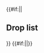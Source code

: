 {{#if:{{{compact|}}}||<h2>Drop list</h2>{{Section}}}}
{{Map/Drops
|no_legend = true
|filter_button = true
|nodes = A, G, N, P, Q, R
|boss = R
|Hachijou: A/Casual{Casual: @S: 2.1% (1/48) / Easy: @S: 2% (25/1274) / Medium: @S: 1.8% (19/1067) / Hard: @S: 2.7% (130/4761)} S
|Ishigaki: R/Casual{Casual: @S: 3.9% (46/1166) @A: 1.1% (2/190) / Easy: @S: 6.4% (252/3945) @A: 1.5% (11/750) / Medium: @S: 5.4% (96/1783) @A: 1.7% (14/846) / Hard: @S: 7.7% (1739/22718) @A: 3.9% (431/11077)}
|Akatsuki: A/Casual{Casual: @S: 4.2% (2/48) / Easy: @S: 2% (25/1274) @A: 0.9% (2/235) / Medium: @S: 1.6% (17/1067) @A: 0.7% (1/143) / Hard: @S: 1.6% (76/4761) @A: 1.3% (25/1883)}, E/Casual{Casual: @S: 1.3% (2/160) / Easy: @S: 1.2% (19/1628) / Medium: @S: 1.2% (15/1290) / Hard: @S: 1.6% (117/7168)} S, G/Easy{Easy: @S: 7.7% (1/13) / Medium: @S: 6.7% (1/15) / Hard: @A: 1.3% (4/309)}, N/Easy{Easy: @S: 0.9% (1/106) / Hard: @S: 1.7% (3/178)} S, P/Casual{Casual: @S: 1.4% (17/1213) / Easy: @S: 1.4% (55/4045) / Medium: @S: 1.8% (37/2026) / Hard: @S: 1.3% (293/22203)} S, Q/Casual{Casual: @S: 1.4% (12/844) @A: 1.1% (7/639) / Easy: @S: 1.6% (42/2640) @A: 1.4% (34/2396) / Medium: @S: 0.9% (10/1106) @A: 0.8% (13/1538) / Hard: @S: 1.4% (192/13322) @A: 1.2% (239/19885)}, R/Casual{Casual: @S: 1.8% (21/1166) @A: 1.6% (3/190) / Easy: @S: 1.8% (70/3945) @A: 2.7% (20/750) / Medium: @A: 1.9% (16/846) / Hard: @A: 1.8% (203/11077)}
|Arashi: R/Casual{Casual: @S: 1.9% (22/1166) / Easy: @S: 1.7% (67/3945) @A: 2% (15/750) / Medium: @S: 1.7% (31/1783) @A: 1.7% (14/846) / Hard: @S: 2% (454/22718) @A: 2.2% (240/11077)}
|Asakaze: A/Easy{Easy: @S: 2% (26/1274) / Medium: @S: 2% (21/1067) / Hard: @S: 2.7% (129/4761)} S, Q/Hard{Hard: @S: 1.4% (187/13322)} S
|Asashio: R/Casual{Casual: @A: 1.1% (2/190) / Easy: @A: 1.9% (14/750) / Medium: @A: 1.9% (16/846) / Hard: @A: 2% (223/11077)}
|Ayanami: A/Easy{Easy: @S: 0.1% (1/1274) / Medium: @S: 0.1% (1/1067) / Hard: @S: 0.3% (15/4761)} S, R/Casual{Casual: @S: 2.1% (24/1166) @A: 2.6% (5/190) / Easy: @S: 2.1% (83/3945) @A: 1.6% (12/750) / Medium: @S: 1.9% (34/1783) @A: 1.1% (9/846) / Hard: @A: 1.8% (199/11077)}
|Fubuki: R/Casual{Casual: @S: 2.3% (27/1166) @A: 1.1% (2/190) / Easy: @S: 1.6% (63/3945) @A: 1.1% (8/750) / Medium: @S: 1.6% (29/1783) @A: 2.1% (18/846) / Hard: @A: 2% (221/11077)}
|Fumizuki: R/Casual{Casual: @A: 3.2% (6/190) / Easy: @B: 25% (1/4)}
|Hagikaze: R/Casual{Casual: @S: 2.1% (24/1166) / Easy: @S: 1.7% (67/3945) @A: 2.1% (16/750) / Medium: @S: 1.8% (32/1783) @A: 1.2% (10/846) / Hard: @S: 2.1% (469/22718) @A: 2% (222/11077)}
|Hatsuharu: A/Casual{Casual: @S: 2.1% (1/48) / Easy: @S: 1.3% (17/1274) @A: 1.3% (3/235) / Medium: @S: 1.5% (16/1067) @A: 0.7% (1/143) / Hard: @S: 1.5% (72/4761) @A: 1.6% (31/1883)}, E/Easy{Easy: @S: 1.5% (24/1628) / Medium: @S: 1.1% (14/1290) / Hard: @S: 1.3% (93/7168)} S, G/Hard{Hard: @A: 0.3% (1/309)}, N/Casual{Casual: @S: 1.8% (1/56) / Easy: @S: 1.9% (2/106) / Medium: @S: 1.9% (1/52) / Hard: @A: 1.4% (2/146)}, P/Casual{Casual: @S: 1.4% (17/1213) / Easy: @S: 1.1% (43/4045) @A: 0.3% (8/2450) / Medium: @S: 1.2% (25/2026) @A: 0.9% (17/1980) / Hard: @S: 1.3% (295/22203) @A: 1.1% (338/30363)}, Q/Casual{Casual: @S: 2% (17/844) @A: 1.9% (12/639) / Easy: @S: 1.8% (47/2640) @A: 0.8% (19/2396) / Medium: @S: 1.4% (16/1106) @A: 1.2% (19/1538) / Hard: @S: 1.5% (206/13322) @A: 1.2% (234/19885)}, R/Casual{Casual: @S: 1.4% (16/1166) @A: 2.1% (4/190) / Easy: @A: 2% (15/750) @B: 25% (1/4) / Medium: @A: 2% (17/846) / Hard: @A: 2% (227/11077)}
|Hatsushimo: A/Casual{Casual: @A: 9.1% (1/11) / Easy: @S: 1.5% (19/1274) @A: 0.9% (2/235) / Medium: @S: 1.3% (14/1067) @A: 0.7% (1/143) / Hard: @S: 1.2% (56/4761) @A: 1.6% (30/1883)}, E/Casual{Casual: @S: 1.9% (3/160) / Easy: @S: 1.7% (28/1628) / Medium: @S: 1.5% (19/1290) / Hard: @S: 1.5% (104/7168)} S, G/Easy{Easy: @S: 7.7% (1/13) / Medium: @A: 14.3% (1/7) / Hard: @S: 1.7% (1/59) @A: 0.3% (1/309)}, N/Casual{Casual: @S: 1.8% (1/56) / Easy: @S: 2.8% (3/106) / Hard: @S: 0.6% (1/178) @A: 0.7% (1/146)}, P/Casual{Casual: @S: 1.2% (14/1213) @A: 0.7% (4/568) / Easy: @S: 1.4% (58/4045) @A: 1.2% (29/2450) / Medium: @S: 1.3% (27/2026) @A: 1.3% (25/1980) / Hard: @S: 1.3% (278/22203) @A: 1.3% (388/30363)}, Q/Casual{Casual: @S: 1.9% (16/844) @A: 2.2% (14/639) / Easy: @S: 1.5% (40/2640) @A: 0.9% (22/2396) / Medium: @S: 1.1% (12/1106) @A: 1.8% (28/1538) / Hard: @S: 1.4% (188/13322) @A: 1.3% (254/19885)}
|Hatsuyuki: R/Casual{Casual: @A: 1.6% (3/190) / Easy: @A: 1.5% (11/750) / Medium: @A: 1.5% (13/846) / Hard: @A: 2% (224/11077)}
|Hibiki: A/Easy{Easy: @S: 1.2% (15/1274) @A: 1.7% (4/235) / Medium: @S: 1.3% (14/1067) @A: 2.8% (4/143) / Hard: @S: 1.5% (71/4761) @A: 1.1% (21/1883)}, E/Casual{Casual: @S: 1.3% (2/160) / Easy: @S: 1.5% (24/1628) / Medium: @S: 1.1% (14/1290) / Hard: @S: 1.4% (98/7168)} S, G/Medium{Medium: @A: 14.3% (1/7) / Hard: @S: 1.7% (1/59) @A: 1.9% (6/309)}, N/Easy{Easy: @S: 1.9% (2/106) / Hard: @S: 1.7% (3/178)} S, P/Casual{Casual: @S: 1.2% (14/1213) / Easy: @S: 1.4% (56/4045) / Medium: @S: 1.3% (27/2026) / Hard: @S: 1.4% (319/22203) @A: 0.5% (142/30363)}, Q/Casual{Casual: @S: 0.9% (8/844) @A: 0.5% (3/639) / Easy: @S: 1.4% (37/2640) @A: 1.6% (39/2396) / Medium: @S: 1.6% (18/1106) @A: 1.2% (18/1538) / Hard: @S: 1.5% (195/13322) @A: 1.2% (243/19885)}
|Ikazuchi: A/Casual{Casual: @S: 2.1% (1/48) @A: 9.1% (1/11) / Easy: @S: 1.5% (19/1274) @A: 0.9% (2/235) / Medium: @S: 0.8% (9/1067) @A: 0.7% (1/143) / Hard: @S: 1.6% (78/4761) @A: 1% (18/1883)}, E/Casual{Casual: @S: 1.3% (2/160) / Easy: @S: 0.9% (14/1628) / Medium: @S: 0.9% (12/1290) / Hard: @S: 1.3% (92/7168)} S, G/Hard{Hard: @A: 1.9% (6/309)}, N/Casual{Casual: @S: 1.8% (1/56) / Easy: @S: 0.9% (1/106) / Hard: @A: 2.1% (3/146)}, P/Casual{Casual: @S: 1.4% (17/1213) / Easy: @S: 1.4% (57/4045) / Medium: @S: 1.5% (31/2026) / Hard: @S: 1.4% (313/22203) @A: 1.1% (333/30363)}, Q/Casual{Casual: @S: 1.5% (13/844) @A: 1.3% (8/639) / Easy: @S: 1.6% (42/2640) @A: 0.9% (22/2396) / Medium: @S: 1.4% (15/1106) @A: 1.2% (18/1538) / Hard: @S: 1.3% (167/13322) @A: 1.2% (248/19885)}
|Inazuma: A/Casual{Casual: @S: 2.1% (1/48) @A: 9.1% (1/11) / Easy: @S: 1.1% (14/1274) @A: 2.1% (5/235) / Medium: @S: 1.9% (20/1067) @A: 1.4% (2/143) / Hard: @S: 1.7% (82/4761) @A: 1.3% (25/1883)}, E/Casual{Casual: @S: 1.3% (2/160) / Easy: @S: 1.2% (19/1628) / Medium: @S: 1.5% (19/1290) / Hard: @S: 1.3% (95/7168)} S, F/Hard{Hard: @S: 100% (1/1)} S, G/Medium{Medium: @S: 13.3% (2/15) / Hard: @A: 0.3% (1/309)}, N/Medium{Medium: @S: 3.8% (2/52) / Hard: @S: 0.6% (1/178) @A: 2.7% (4/146)}, P/Casual{Casual: @S: 1.7% (21/1213) / Easy: @S: 1.4% (55/4045) / Medium: @S: 0.9% (19/2026) @A: 0.4% (7/1980) / Hard: @S: 1.2% (264/22203) @A: 1.2% (379/30363)}, Q/Casual{Casual: @S: 1.3% (11/844) @A: 2% (13/639) / Easy: @S: 1.1% (30/2640) @A: 1.3% (31/2396) / Medium: @S: 1.3% (14/1106) @A: 1.2% (18/1538) / Hard: @S: 1.3% (178/13322) @A: 1.1% (217/19885)}
|Isonami: R/Casual{Casual: @A: 1.1% (2/190) / Easy: @A: 1.2% (9/750) / Medium: @A: 2.7% (23/846) / Hard: @A: 2.1% (237/11077)}
|Kagerou: R/Casual{Casual: @A: 1.6% (3/190) / Easy: @A: 2.4% (18/750) / Medium: @A: 1.9% (16/846) / Hard: @A: 2% (222/11077)}
|Kasumi: R/Casual{Casual: @B: 100% (1/1)}
|Kisaragi: R/Casual{Casual: @A: 3.7% (7/190) / Easy: @A: 2% (15/750) / Hard: @B: 11.1% (1/9)}
|Matsukaze: R/Casual{Casual: @S: 4.1% (48/1166) @A: 2.6% (5/190) / Easy: @S: 4% (156/3945) @A: 1.9% (14/750) / Medium: @S: 5.7% (101/1783) @A: 2.1% (18/846) / Hard: @S: 5.4% (1235/22718) @A: 2.8% (310/11077)}
|Michishio: R/Hard{Hard: @B: 11.1% (1/9)}
|Minazuki: A/Easy{Easy: @S: 1.3% (16/1274) / Medium: @S: 1.7% (18/1067) / Hard: @S: 1.4% (66/4761)} S, Q/Casual{Casual: @S: 1.5% (13/844) / Easy: @S: 1.7% (45/2640) / Medium: @S: 1.1% (12/1106) / Hard: @S: 1.4% (190/13322)} S
|Minegumo: R/Casual{Casual: @S: 1.5% (17/1166) / Easy: @S: 2.7% (105/3945) / Medium: @S: 3.5% (62/1783) / Hard: @S: 2.7% (603/22718) @A: 0.9% (102/11077)}
|Miyuki: R/Casual{Casual: @A: 0.5% (1/190) / Easy: @A: 2.5% (19/750) / Medium: @A: 2.1% (18/846) @B: 50% (2/4) / Hard: @A: 1.9% (214/11077) @B: 11.1% (1/9)}
|Mochizuki: R/Medium{Medium: @B: 25% (1/4)}
|Murakumo: R/Casual{Casual: @A: 4.2% (8/190) / Easy: @A: 2.1% (16/750) / Medium: @A: 2.2% (19/846)}
|Murasame: A/Easy{Easy: @S: 1.5% (19/1274) @A: 0.9% (2/235) / Medium: @S: 2.2% (23/1067) @A: 1.4% (2/143) / Hard: @S: 1.4% (68/4761) @A: 1.2% (22/1883)}, E/Casual{Casual: @S: 0.6% (1/160) / Easy: @S: 1% (16/1628) / Medium: @S: 1.5% (19/1290) / Hard: @S: 1.6% (112/7168)} S, G/Hard{Hard: @A: 1.3% (4/309)}, N/Casual{Casual: @S: 1.8% (1/56) @A: 6.3% (1/16) / Medium: @S: 3.8% (2/52) / Hard: @S: 2.8% (5/178) @A: 0.7% (1/146)}, P/Casual{Casual: @S: 1.3% (16/1213) @A: 1.2% (7/568) / Easy: @S: 1.5% (60/4045) @A: 1.5% (37/2450) / Medium: @S: 1% (21/2026) @A: 1.7% (33/1980) / Hard: @S: 1.5% (326/22203) @A: 1.2% (371/30363)}, Q/Casual{Casual: @S: 2.1% (18/844) @A: 0.5% (3/639) / Easy: @S: 1.3% (33/2640) @A: 1.3% (30/2396) / Medium: @S: 2.2% (24/1106) @A: 1.1% (17/1538) / Hard: @S: 1.6% (209/13322) @A: 1.1% (228/19885)}
|Mutsuki: R/Casual{Casual: @S: 1.9% (22/1166) @A: 2.1% (4/190) / Easy: @S: 2.2% (86/3945) @A: 2.1% (16/750) / Medium: @A: 2.5% (21/846) / Hard: @A: 2.1% (229/11077)}
|Nagatsuki: R/Casual{Casual: @A: 1.6% (3/190) / Hard: @B: 11.1% (1/9)}
|Nenohi: A/Casual{Casual: @S: 4.2% (2/48) / Easy: @S: 1.5% (19/1274) @A: 0.4% (1/235) / Medium: @S: 1.4% (15/1067) @A: 0.7% (1/143) / Hard: @S: 1.1% (52/4761) @A: 1.1% (21/1883)}, E/Casual{Casual: @S: 1.9% (3/160) / Easy: @S: 1.5% (24/1628) / Medium: @S: 1.3% (17/1290) / Hard: @S: 1.5% (107/7168)} S, G/Hard{Hard: @A: 0.6% (2/309)}, N/Easy{Easy: @S: 0.9% (1/106) @A: 3.4% (1/29) / Medium: @S: 3.8% (2/52) / Hard: @S: 0.6% (1/178) @A: 1.4% (2/146)}, P/Casual{Casual: @S: 1.5% (18/1213) / Easy: @S: 1.1% (45/4045) @A: 0.9% (23/2450) / Medium: @S: 1.6% (32/2026) @A: 1% (19/1980) / Hard: @S: 1.4% (315/22203) @A: 1.2% (378/30363)}, Q/Casual{Casual: @S: 1.1% (9/844) @A: 1.3% (8/639) / Easy: @S: 1.7% (45/2640) @A: 1% (23/2396) / Medium: @S: 1.7% (19/1106) @A: 1.6% (25/1538) / Hard: @S: 1.3% (171/13322) @A: 1.3% (253/19885)}
|Ooshio: R/Easy{Easy: @B: 25% (1/4)}
|Satsuki: R/Casual{Casual: @A: 2.6% (5/190) / Easy: @A: 2.7% (20/750)}
|Shigure: A/Easy{Easy: @S: 1.1% (14/1274) @A: 1.7% (4/235) / Medium: @S: 1.7% (18/1067) @A: 1.4% (2/143) / Hard: @S: 1.4% (66/4761) @A: 1.5% (28/1883)}, E/Casual{Casual: @S: 2.5% (4/160) / Easy: @S: 1.5% (24/1628) / Medium: @S: 0.8% (10/1290) / Hard: @S: 1.5% (105/7168)} S, G/Hard{Hard: @S: 3.4% (2/59) @A: 1% (3/309)}, N/Easy{Easy: @S: 0.9% (1/106) / Hard: @S: 1.1% (2/178) @A: 1.4% (2/146)}, P/Casual{Casual: @S: 0.9% (11/1213) @A: 0.7% (4/568) / Easy: @S: 1.5% (59/4045) @A: 0.8% (20/2450) / Medium: @S: 1.5% (31/2026) @A: 1.3% (25/1980) / Hard: @S: 1.4% (308/22203) @A: 1.2% (365/30363)}, Q/Casual{Casual: @S: 1.5% (13/844) @A: 1.6% (10/639) / Easy: @S: 1.4% (38/2640) @A: 1.3% (31/2396) / Medium: @S: 2% (22/1106) @A: 1.2% (18/1538) / Hard: @S: 1.6% (212/13322) @A: 1.2% (239/19885)}
|Shikinami: A/Easy{Easy: @S: 0.5% (7/1274) / Medium: @S: 0.4% (4/1067) / Hard: @S: 0.6% (30/4761)} S, Q/Hard{Hard: @S: 0.1% (8/13322)} S, R/Casual{Casual: @A: 1.1% (2/190) / Easy: @A: 2% (15/750) / Medium: @A: 1.5% (13/846)}
|Shiranui: R/Casual{Casual: @S: 2.3% (27/1166) / Easy: @S: 3% (120/3945) / Medium: @S: 3.7% (66/1783) / Hard: @S: 3.6% (808/22718) @A: 1.1% (122/11077)}
|Shiratsuyu: A/Easy{Easy: @S: 0.9% (12/1274) @A: 0.4% (1/235) / Medium: @S: 1.4% (15/1067) @A: 1.4% (2/143) / Hard: @S: 1.4% (67/4761) @A: 2% (37/1883)}, E/Casual{Casual: @S: 1.9% (3/160) / Easy: @S: 1.5% (24/1628) / Medium: @S: 1.6% (21/1290) / Hard: @S: 1.4% (98/7168)} S, G/Casual{Casual: @S: 14.3% (1/7) / Easy: @A: 50% (2/4) / Hard: @S: 1.7% (1/59) @A: 1.3% (4/309)}, N/Casual{Casual: @S: 5.4% (3/56) / Easy: @S: 2.8% (3/106) / Medium: @S: 1.9% (1/52) / Hard: @S: 1.1% (2/178)} S, P/Casual{Casual: @S: 0.8% (10/1213) @A: 0.9% (5/568) / Easy: @S: 1.5% (60/4045) @A: 1.6% (39/2450) / Medium: @S: 1.6% (33/2026) @A: 1.1% (22/1980) / Hard: @S: 1.3% (289/22203) @A: 1.2% (355/30363)}, Q/Casual{Casual: @S: 1.7% (14/844) @A: 1.3% (8/639) / Easy: @S: 1.2% (31/2640) @A: 1.4% (33/2396) / Medium: @S: 1.2% (13/1106) @A: 1% (15/1538) / Hard: @S: 1.2% (162/13322) @A: 1.2% (248/19885)}, R/Casual{Casual: @S: 3.9% (45/1166) @A: 3.2% (6/190) / Easy: @S: 1.9% (73/3945) @A: 2.7% (20/750) / Medium: @S: 2.5% (45/1783) @A: 3.4% (29/846) / Hard: @S: 2.6% (592/22718) @A: 3.3% (365/11077)}
|Shirayuki: R/Casual{Casual: @A: 2.6% (5/190) / Easy: @A: 2.3% (17/750) / Medium: @A: 1.9% (16/846) / Hard: @A: 2% (227/11077) @B: 11.1% (1/9)}
|Suzukaze: R/Casual{Casual: @A: 1.1% (2/190) / Easy: @A: 1.6% (12/750) / Medium: @A: 2.4% (20/846) / Hard: @A: 2% (220/11077)}
|Ushio: R/Hard{Hard: @B: 11.1% (1/9)}
|Uzuki: A/Casual{Casual: @S: 4.2% (2/48) / Easy: @S: 1.8% (23/1274) / Medium: @S: 1.9% (20/1067) / Hard: @S: 1.4% (69/4761)} S, Q/Casual{Casual: @S: 1.3% (11/844) / Easy: @S: 1.7% (45/2640) / Medium: @S: 0.8% (9/1106) / Hard: @S: 1.5% (197/13322)} S
|Wakaba: A/Casual{Casual: @S: 2.1% (1/48) @A: 9.1% (1/11) / Easy: @S: 1.9% (24/1274) @A: 2.1% (5/235) / Medium: @S: 1.6% (17/1067) / Hard: @S: 1.6% (75/4761) @A: 2.3% (43/1883)}, E/Casual{Casual: @S: 1.3% (2/160) / Easy: @S: 1.4% (23/1628) / Medium: @S: 1.7% (22/1290) / Hard: @S: 1.3% (92/7168)} S, G/Hard{Hard: @S: 1.7% (1/59) @A: 0.6% (2/309)}, N/Casual{Casual: @S: 3.6% (2/56) / Easy: @S: 1.9% (2/106) / Hard: @S: 1.1% (2/178)} S, P/Casual{Casual: @S: 1.1% (13/1213) @A: 0.9% (5/568) / Easy: @S: 1.7% (68/4045) @A: 0.9% (22/2450) / Medium: @S: 1.2% (25/2026) @A: 1.2% (24/1980) / Hard: @S: 1.5% (335/22203) @A: 1.2% (360/30363)}, Q/Casual{Casual: @S: 1.1% (9/844) @A: 1.7% (11/639) / Easy: @S: 1.3% (33/2640) @A: 1.3% (30/2396) / Medium: @S: 1.7% (19/1106) @A: 1.1% (17/1538) / Hard: @S: 1.3% (178/13322) @A: 1.1% (217/19885)}
|Yayoi: A/Casual{Casual: @S: 6.3% (3/48) / Easy: @S: 1.2% (15/1274) / Medium: @S: 1.3% (14/1067) / Hard: @S: 1.4% (66/4761)} S, G/Medium{Medium: @S: 6.7% (1/15) / Hard: @S: 1.7% (1/59)} S, Q/Casual{Casual: @S: 1.7% (14/844) / Easy: @S: 1.1% (29/2640) / Medium: @S: 1% (11/1106) / Hard: @S: 1.4% (183/13322)} S
|Yuudachi: A/Casual{Casual: @S: 2.1% (1/48) / Easy: @S: 1.3% (16/1274) @A: 1.3% (3/235) / Medium: @S: 1.2% (13/1067) / Hard: @S: 1.4% (67/4761) @A: 1.4% (26/1883)}, E/Casual{Casual: @S: 1.3% (2/160) / Easy: @S: 1.2% (20/1628) / Medium: @S: 1.6% (21/1290) / Hard: @S: 1.5% (107/7168)} S, G/Hard{Hard: @S: 1.7% (1/59) @A: 1% (3/309)}, N/Casual{Casual: @S: 1.8% (1/56) / Medium: @S: 1.9% (1/52) / Hard: @S: 2.2% (4/178) @A: 4.1% (6/146)}, P/Casual{Casual: @S: 2% (24/1213) @A: 0.4% (2/568) / Easy: @S: 1.6% (65/4045) @A: 1.1% (28/2450) / Medium: @S: 1.5% (30/2026) @A: 1.3% (25/1980) / Hard: @S: 1.6% (355/22203) @A: 1.2% (361/30363)}, Q/Casual{Casual: @S: 1.1% (9/844) @A: 1.7% (11/639) / Easy: @S: 1.1% (30/2640) @A: 1.2% (29/2396) / Medium: @S: 1.6% (18/1106) @A: 1.4% (21/1538) / Hard: @S: 1.4% (183/13322) @A: 1.2% (248/19885)}, R/Hard{Hard: @B: 11.1% (1/9)}
|Abukuma: A/Easy{Easy: @S: 1.6% (20/1274) / Medium: @S: 1% (11/1067) / Hard: @S: 1.3% (61/4761)} S, Q/Casual{Casual: @S: 1.5% (13/844) / Easy: @S: 1.4% (38/2640) / Medium: @S: 1.3% (14/1106) / Hard: @S: 1.6% (212/13322)} S
|Isuzu: A/Easy{Easy: @S: 1.1% (14/1274) / Medium: @S: 1.9% (20/1067) / Hard: @S: 1.2% (56/4761) @A: 1% (19/1883)}, E/Hard{Hard: @S: 0.9% (61/7168)} S, G/Hard{Hard: @S: 3.4% (2/59)} S, N/Easy{Easy: @S: 3.8% (4/106) / Hard: @S: 2.8% (5/178)} S, P/Casual{Casual: @S: 1.2% (14/1213) / Easy: @S: 1.6% (65/4045) / Medium: @S: 1.6% (32/2026) / Hard: @S: 1.4% (314/22203)} S, Q/Casual{Casual: @S: 1.3% (11/844) @A: 0.9% (6/639) / Easy: @S: 1.7% (45/2640) @A: 1.3% (30/2396) / Medium: @S: 1.3% (14/1106) @A: 0.7% (11/1538) / Hard: @S: 1.3% (177/13322) @A: 1.2% (232/19885)}, R/Casual{Casual: @A: 4.2% (8/190) / Easy: @A: 1.9% (14/750) / Medium: @A: 1.8% (15/846) / Hard: @A: 1.8% (195/11077)}
|Jintsuu: R/Casual{Casual: @A: 3.2% (6/190) / Easy: @A: 1.9% (14/750) / Medium: @A: 2.5% (21/846) @B: 25% (1/4) / Hard: @A: 1.9% (215/11077)}
|Kinu: A/Casual{Casual: @S: 4.2% (2/48) / Easy: @S: 0.9% (11/1274) / Medium: @S: 0.8% (9/1067) / Hard: @S: 1.2% (57/4761)} S, Q/Casual{Casual: @S: 0.5% (4/844) / Easy: @S: 1.4% (38/2640) / Medium: @S: 1.7% (19/1106) / Hard: @S: 1.4% (182/13322)} S
|Kiso: A/Casual{Casual: @S: 2.1% (1/48) / Easy: @S: 1.3% (16/1274) @A: 2.1% (5/235) / Medium: @S: 1.2% (13/1067) @A: 1.4% (2/143) / Hard: @S: 1.6% (75/4761) @A: 1.1% (20/1883)}, E/Hard{Hard: @S: 0.5% (38/7168)} S, N/Medium{Medium: @S: 3.8% (2/52) / Hard: @S: 2.2% (4/178)} S, P/Casual{Casual: @S: 1.4% (17/1213) / Easy: @S: 1.4% (55/4045) / Medium: @S: 1.5% (30/2026) / Hard: @S: 1.4% (316/22203)} S, Q/Casual{Casual: @S: 1.4% (12/844) @A: 0.8% (5/639) / Easy: @S: 1.4% (37/2640) @A: 1.3% (32/2396) / Medium: @S: 1.8% (20/1106) @A: 1% (16/1538) / Hard: @S: 1.1% (153/13322) @A: 1.2% (229/19885)}, R/Casual{Casual: @A: 1.6% (3/190) / Easy: @A: 1.3% (10/750) @B: 25% (1/4) / Medium: @A: 1.7% (14/846) / Hard: @A: 2.1% (230/11077) @B: 22.2% (2/9)}
|Kitakami: A/Easy{Easy: @S: 1.3% (17/1274) / Medium: @S: 1.8% (19/1067) / Hard: @S: 1.3% (64/4761)} S, G/Hard{Hard: @S: 3.4% (2/59)} S, Q/Casual{Casual: @S: 2.3% (19/844) / Easy: @S: 1.3% (35/2640) / Medium: @S: 1.4% (15/1106) / Hard: @S: 1.4% (189/13322)} S
|Kuma: A/Casual{Casual: @S: 2.1% (1/48) / Easy: @S: 1.3% (17/1274) @A: 1.7% (4/235) / Medium: @S: 2% (21/1067) @A: 2.8% (4/143) / Hard: @S: 1.1% (50/4761) @A: 1.3% (24/1883)}, G/Hard{Hard: @S: 3.4% (2/59)} S, N/Casual{Casual: @S: 1.8% (1/56) / Easy: @S: 0.9% (1/106) / Hard: @S: 1.7% (3/178)} S, P/Casual{Casual: @S: 1.3% (16/1213) / Easy: @S: 1.6% (65/4045) / Medium: @S: 1.4% (28/2026) / Hard: @S: 1.4% (309/22203)} S, Q/Casual{Casual: @S: 1.9% (16/844) / Easy: @S: 1.3% (33/2640) / Medium: @S: 1.3% (14/1106) / Hard: @S: 1.5% (201/13322) @A: 1.3% (249/19885)}
|Nagara: A/Casual{Casual: @S: 4.2% (2/48) / Easy: @S: 1.8% (23/1274) @A: 2.1% (5/235) / Medium: @S: 1.5% (16/1067) @A: 0.7% (1/143) / Hard: @S: 1.5% (73/4761) @A: 1.1% (20/1883)}, G/Hard{Hard: @S: 1.7% (1/59)} S, N/Casual{Casual: @S: 3.6% (2/56) / Medium: @S: 1.9% (1/52) / Hard: @S: 0.6% (1/178)} S, P/Casual{Casual: @S: 1.1% (13/1213) / Easy: @S: 1.1% (43/4045) / Medium: @S: 1.6% (32/2026) / Hard: @S: 1.4% (320/22203)} S, Q/Casual{Casual: @S: 1.3% (11/844) / Easy: @S: 1.4% (37/2640) @A: 0.6% (15/2396) / Medium: @S: 0.9% (10/1106) @A: 1.2% (18/1538) / Hard: @S: 1.3% (175/13322) @A: 1.1% (224/19885)}
|Naka: A/Hard{Hard: @S: 0.1% (5/4761)} S, R/Casual{Casual: @S: 0.1% (1/1166) @A: 2.6% (5/190) / Easy: @S: 0.3% (10/3945) @A: 2.3% (17/750) / Medium: @S: 0.2% (4/1783) @A: 2.1% (18/846) / Hard: @S: 0.2% (36/22718) @A: 2.1% (228/11077)}
|Natori: A/Easy{Easy: @S: 2.4% (30/1274) @A: 1.7% (4/235) / Medium: @S: 2.6% (28/1067) @A: 1.4% (2/143) / Hard: @S: 3.7% (176/4761) @A: 0.8% (16/1883)}, D/Medium{Medium: @A: 100% (1/1)}, E/Easy{Easy: @S: 1% (16/1628) / Medium: @S: 1.3% (17/1290) / Hard: @S: 1.4% (102/7168)} S, G/Easy{Easy: @S: 7.7% (1/13) / Hard: @S: 1.7% (1/59) @A: 1% (3/309)}, N/Casual{Casual: @S: 7.1% (4/56) / Easy: @S: 1.9% (2/106) / Medium: @S: 1.9% (1/52) / Hard: @S: 1.1% (2/178)} S, P/Casual{Casual: @S: 1.5% (18/1213) / Easy: @S: 1.2% (50/4045) / Medium: @S: 1.3% (26/2026) / Hard: @S: 1.4% (303/22203)} S, Q/Casual{Casual: @S: 1.5% (13/844) @A: 1.4% (9/639) / Easy: @S: 1.3% (34/2640) @A: 1.1% (27/2396) / Medium: @S: 1.7% (19/1106) @A: 0.9% (14/1538) / Hard: @S: 1.4% (191/13322) @A: 1.2% (230/19885)}, R/Casual{Casual: @A: 0.5% (1/190) / Easy: @A: 2% (15/750) / Medium: @A: 1.3% (11/846) / Hard: @A: 2% (222/11077)}
|Ooi: A/Easy{Easy: @S: 1.2% (15/1274) / Medium: @S: 1.7% (18/1067) / Hard: @S: 1.2% (56/4761)} S, Q/Casual{Casual: @S: 1.2% (10/844) / Easy: @S: 1.7% (44/2640) / Medium: @S: 1.5% (17/1106) / Hard: @S: 1.3% (175/13322)} S
|Ooyodo: R/Casual{Casual: @S: 4.2% (49/1166) / Easy: @S: 3.6% (141/3945) / Medium: @S: 4% (71/1783) @A: 0.5% (4/846) / Hard: @S: 4.3% (979/22718) @A: 0.8% (89/11077)}
|Sendai: A/Casual{Casual: @A: 9.1% (1/11) / Easy: @S: 1.3% (16/1274) @A: 0.9% (2/235) / Medium: @S: 2.5% (27/1067) / Hard: @S: 1.5% (71/4761) @A: 1.4% (27/1883)}, G/Easy{Easy: @S: 7.7% (1/13) / Hard: @S: 1.7% (1/59)} S, N/Easy{Easy: @S: 2.8% (3/106) / Medium: @S: 1.9% (1/52) / Hard: @S: 1.1% (2/178)} S, P/Casual{Casual: @S: 1.7% (21/1213) / Easy: @S: 1.5% (62/4045) / Medium: @S: 1.7% (34/2026) / Hard: @S: 1.3% (283/22203)} S, Q/Casual{Casual: @S: 1.7% (14/844) / Easy: @S: 1.2% (31/2640) / Medium: @S: 1.8% (20/1106) @A: 0.6% (9/1538) / Hard: @S: 1.3% (174/13322) @A: 1.1% (215/19885)}
|Tama: R/Casual{Casual: @A: 1.1% (2/190) / Easy: @A: 2.4% (18/750) / Medium: @A: 2% (17/846) / Hard: @A: 2.1% (231/11077)}
|Tatsuta: A/Casual{Casual: @S: 2.1% (1/48) / Easy: @S: 1.7% (22/1274) @A: 2.1% (5/235) / Medium: @S: 1.4% (15/1067) @A: 3.5% (5/143) / Hard: @S: 1.6% (74/4761) @A: 1.3% (24/1883)}, E/Casual{Casual: @S: 0.6% (1/160) / Easy: @S: 1.6% (26/1628) / Medium: @S: 1.6% (21/1290) / Hard: @S: 1.5% (106/7168)} S, G/Hard{Hard: @A: 2.6% (8/309)}, N/Easy{Easy: @S: 1.9% (2/106) / Medium: @S: 3.8% (2/52) / Hard: @S: 1.7% (3/178)} S, P/Casual{Casual: @S: 1.2% (15/1213) / Easy: @S: 1.3% (53/4045) / Medium: @S: 1.4% (29/2026) / Hard: @S: 1.4% (315/22203)} S, Q/Casual{Casual: @S: 0.8% (7/844) @A: 0.8% (5/639) / Easy: @S: 1.3% (33/2640) @A: 1.3% (32/2396) / Medium: @S: 1.6% (18/1106) @A: 1.4% (21/1538) / Hard: @S: 1.4% (185/13322) @A: 1.3% (250/19885)}, R/Casual{Casual: @S: 2.4% (28/1166) @A: 1.6% (3/190) / Easy: @S: 2.3% (89/3945) @A: 1.9% (14/750) / Medium: @S: 2.2% (39/1783) @A: 2.1% (18/846) / Hard: @S: 1.9% (422/22718) @A: 2.2% (243/11077)}
|Tenryuu: A/Casual{Casual: @S: 2.1% (1/48) / Easy: @S: 1.3% (17/1274) @A: 1.3% (3/235) / Medium: @S: 1.3% (14/1067) @A: 1.4% (2/143) / Hard: @S: 1.4% (66/4761) @A: 1.3% (24/1883)}, E/Easy{Easy: @S: 1.5% (24/1628) / Medium: @S: 1.5% (19/1290) / Hard: @S: 1.5% (104/7168)} S, G/Easy{Easy: @S: 7.7% (1/13) / Hard: @A: 0.6% (2/309)}, N/Easy{Easy: @S: 0.9% (1/106) / Medium: @S: 1.9% (1/52)} S, P/Casual{Casual: @S: 1.4% (17/1213) / Easy: @S: 1.4% (56/4045) / Medium: @S: 1.2% (24/2026) / Hard: @S: 1.3% (289/22203)} S, Q/Casual{Casual: @S: 1.5% (13/844) @A: 1.1% (7/639) / Easy: @S: 1.5% (39/2640) @A: 1.6% (38/2396) / Medium: @S: 1.3% (14/1106) @A: 1.2% (19/1538) / Hard: @S: 1.4% (189/13322) @A: 0.9% (188/19885)}, R/Casual{Casual: @S: 2.2% (26/1166) @A: 2.6% (5/190) / Easy: @S: 2% (79/3945) @A: 1.9% (14/750) / Medium: @S: 2.2% (40/1783) @A: 1.7% (14/846) / Hard: @S: 2.1% (469/22718) @A: 1.9% (216/11077)}
|Yura: A/Casual{Casual: @S: 2.1% (1/48) @A: 9.1% (1/11) / Easy: @S: 1.5% (19/1274) @A: 1.3% (3/235) / Medium: @S: 1.5% (16/1067) @A: 0.7% (1/143) / Hard: @S: 1.2% (55/4761) @A: 1.6% (30/1883)}, E/Medium{Medium: @S: 0.7% (9/1290) / Hard: @S: 1.2% (88/7168)} S, G/Hard{Hard: @S: 1.7% (1/59) @A: 0.6% (2/309)}, N/Medium{Medium: @S: 1.9% (1/52) / Hard: @S: 2.2% (4/178)} S, P/Casual{Casual: @S: 1.1% (13/1213) / Easy: @S: 1.1% (46/4045) / Medium: @S: 1.6% (32/2026) / Hard: @S: 1.4% (313/22203)} S, Q/Casual{Casual: @S: 2.6% (22/844) @A: 0.5% (3/639) / Easy: @S: 1.3% (34/2640) @A: 0.8% (18/2396) / Medium: @S: 2.1% (23/1106) @A: 1% (16/1538) / Hard: @S: 1.4% (190/13322) @A: 1.2% (245/19885)}, R/Casual{Casual: @A: 4.7% (9/190) / Easy: @A: 1.9% (14/750) / Medium: @A: 2.1% (18/846) / Hard: @A: 2.1% (236/11077)}
|Yuubari: A/Casual{Casual: @S: 6.3% (3/48) / Easy: @S: 1.3% (16/1274) / Medium: @S: 1.3% (14/1067) / Hard: @S: 1.1% (52/4761)} S, G/Hard{Hard: @S: 3.4% (2/59)} S, Q/Casual{Casual: @S: 1.1% (9/844) / Easy: @S: 1.2% (32/2640) / Medium: @S: 1.3% (14/1106) / Hard: @S: 1.6% (209/13322)} S
|Aoba: R/Casual{Casual: @S: 1.7% (20/1166) @A: 1.6% (3/190) / Easy: @S: 1.7% (68/3945) @A: 2% (15/750) / Medium: @S: 2.3% (41/1783) @A: 2.4% (20/846) / Hard: @S: 2% (457/22718) @A: 1.9% (210/11077)}
|Ashigara: R/Casual{Casual: @S: 2.1% (25/1166) @A: 3.2% (6/190) / Easy: @S: 1.9% (73/3945) @A: 2.1% (16/750) / Medium: @S: 2.4% (42/1783) @A: 1.9% (16/846) / Hard: @S: 2.1% (468/22718) @A: 2.1% (229/11077)}
|Atago: A/Easy{Easy: @S: 1.4% (18/1274) / Medium: @S: 1.6% (17/1067) / Hard: @S: 1.3% (60/4761) @A: 1.2% (22/1883)}, G/Hard{Hard: @S: 1.7% (1/59)} S, N/Medium{Medium: @S: 1.9% (1/52) / Hard: @S: 0.6% (1/178)} S, P/Easy{Easy: @S: 0.2% (8/4045) / Medium: @S: 1% (21/2026) / Hard: @S: 1.4% (309/22203)} S, Q/Casual{Casual: @S: 0.9% (8/844) / Easy: @S: 1.1% (29/2640) / Medium: @S: 1.2% (13/1106) / Hard: @S: 1.4% (184/13322)} S, R/Casual{Casual: @S: 2.3% (27/1166) @A: 1.1% (2/190) / Easy: @S: 2.1% (82/3945) @A: 2.7% (20/750) / Medium: @S: 1.9% (34/1783) @A: 2.2% (19/846) / Hard: @S: 2% (455/22718) @A: 2% (227/11077)}
|Chikuma: R/Casual{Casual: @S: 2.2% (26/1166) @A: 0.5% (1/190) / Easy: @S: 2.3% (89/3945) @A: 2.4% (18/750) / Medium: @S: 1.7% (30/1783) @A: 1.7% (14/846) / Hard: @S: 2% (449/22718) @A: 1.9% (206/11077)}
|Choukai: R/Casual{Casual: @S: 2.9% (34/1166) @A: 3.2% (6/190) / Easy: @S: 1.9% (74/3945) @A: 1.7% (13/750) / Medium: @S: 1.9% (33/1783) @A: 1.9% (16/846) / Hard: @S: 2.1% (472/22718) @A: 1.9% (213/11077)}
|Furutaka: R/Casual{Casual: @S: 1.7% (20/1166) @A: 2.1% (4/190) / Easy: @S: 2.1% (83/3945) @A: 2.4% (18/750) / Medium: @S: 1.8% (32/1783) @A: 2.2% (19/846) / Hard: @S: 2% (461/22718) @A: 1.9% (211/11077)}
|Haguro: R/Casual{Casual: @S: 2% (23/1166) @A: 3.7% (7/190) / Easy: @S: 1.9% (74/3945) @A: 2.1% (16/750) / Medium: @S: 1.9% (34/1783) @A: 2.1% (18/846) / Hard: @S: 2% (444/22718) @A: 2.1% (230/11077)}
|Kako: R/Casual{Casual: @S: 1.7% (20/1166) @A: 1.1% (2/190) / Easy: @S: 1.9% (75/3945) @A: 2.1% (16/750) / Medium: @S: 2.5% (45/1783) @A: 2% (17/846) / Hard: @S: 1.9% (429/22718) @A: 1.7% (191/11077)}
|Kinugasa: A/Easy{Easy: @S: 0.9% (12/1274) / Medium: @S: 1.1% (12/1067) / Hard: @S: 1.1% (53/4761)} S, D/Hard{Hard: @S: 100% (1/1)} S, Q/Casual{Casual: @S: 1.3% (11/844) / Easy: @S: 1.4% (37/2640) / Medium: @S: 1.6% (18/1106) / Hard: @S: 1.3% (174/13322)} S, R/Casual{Casual: @S: 1.9% (22/1166) @A: 0.5% (1/190) / Easy: @S: 2.3% (89/3945) @A: 2.7% (20/750) / Medium: @S: 1.9% (34/1783) @A: 1.5% (13/846) / Hard: @S: 2.3% (520/22718) @A: 2.2% (244/11077)}
|Kumano: R/Casual{Casual: @S: 2.6% (30/1166) @A: 1.6% (3/190) / Easy: @S: 2% (77/3945) @A: 1.9% (14/750) / Medium: @S: 2.5% (44/1783) @A: 1.9% (16/846) / Hard: @S: 1.9% (435/22718) @A: 1.9% (212/11077)}
|Maya: R/Casual{Casual: @S: 1.8% (21/1166) @A: 1.6% (3/190) / Easy: @S: 2.2% (87/3945) @A: 1.6% (12/750) / Medium: @S: 1.8% (32/1783) @A: 2.2% (19/846) / Hard: @S: 2% (456/22718) @A: 2.2% (245/11077)}
|Mikuma: A/Easy{Easy: @S: 1.6% (20/1274) / Medium: @S: 1.2% (13/1067) / Hard: @S: 1.4% (65/4761)} S, Q/Easy{Easy: @S: 0.4% (10/2640) / Medium: @S: 1.4% (16/1106) / Hard: @S: 1.5% (195/13322)} S
|Mogami: A/Casual{Casual: @S: 6.3% (3/48) / Easy: @S: 0.6% (8/1274) / Medium: @S: 1.1% (12/1067) / Hard: @S: 1.3% (60/4761)} S, G/Casual{Casual: @S: 14.3% (1/7) / Hard: @S: 3.4% (2/59)} S, N/Hard{Hard: @S: 0.6% (1/178)} S, P/Hard{Hard: @S: 0.5% (111/22203)} S, Q/Casual{Casual: @S: 1.3% (11/844) / Easy: @S: 1.5% (40/2640) / Medium: @S: 0.6% (7/1106) / Hard: @S: 1.4% (188/13322)} S, R/Casual{Casual: @S: 1.6% (19/1166) @A: 2.6% (5/190) / Easy: @S: 1.9% (73/3945) @A: 2% (15/750) / Medium: @S: 1.8% (32/1783) @A: 1.5% (13/846) / Hard: @S: 1.9% (424/22718) @A: 1.7% (190/11077)}
|Myoukou: A/Casual{Casual: @S: 4.2% (2/48) / Easy: @S: 1.8% (23/1274) / Medium: @S: 1.5% (16/1067) / Hard: @S: 1.9% (90/4761) @A: 1% (18/1883)}, G/Hard{Hard: @S: 5.1% (3/59)} S, N/Hard{Hard: @S: 2.2% (4/178)} S, P/Hard{Hard: @S: 1.5% (327/22203)} S, Q/Casual{Casual: @S: 1.8% (15/844) / Easy: @S: 1.3% (33/2640) / Medium: @S: 0.9% (10/1106) / Hard: @S: 1.4% (189/13322)} S, R/Casual{Casual: @S: 1.3% (15/1166) @A: 1.6% (3/190) / Easy: @S: 2.3% (90/3945) @A: 1.2% (9/750) / Medium: @S: 2.3% (41/1783) @A: 3% (25/846) / Hard: @S: 1.9% (439/22718) @A: 2% (218/11077)}
|Nachi: R/Casual{Casual: @S: 1.8% (21/1166) @A: 2.6% (5/190) / Easy: @S: 2% (80/3945) @A: 1.9% (14/750) / Medium: @S: 1.7% (31/1783) @A: 2.6% (22/846) / Hard: @S: 1.9% (435/22718) @A: 2% (226/11077)}
|Suzuya: R/Casual{Casual: @S: 1.8% (21/1166) @A: 1.6% (3/190) / Easy: @S: 2.4% (95/3945) @A: 1.5% (11/750) / Medium: @S: 2.2% (40/1783) @A: 2.7% (23/846) / Hard: @S: 2% (455/22718) @A: 1.8% (202/11077)}
|Takao: A/Casual{Casual: @S: 2.1% (1/48) / Easy: @S: 1.1% (14/1274) / Medium: @S: 2.1% (22/1067) / Hard: @S: 1.4% (67/4761) @A: 0.8% (15/1883)}, G/Easy{Easy: @S: 7.7% (1/13) / Medium: @S: 6.7% (1/15) / Hard: @S: 1.7% (1/59)} S, P/Medium{Medium: @S: 0.5% (10/2026) / Hard: @S: 1.4% (306/22203)} S, Q/Casual{Casual: @S: 0.8% (7/844) / Easy: @S: 1.2% (31/2640) / Medium: @S: 0.6% (7/1106) / Hard: @S: 1.4% (182/13322)} S
|Tone: R/Casual{Casual: @S: 1.8% (21/1166) @A: 2.1% (4/190) / Easy: @S: 2% (79/3945) @A: 1.9% (14/750) / Medium: @S: 2% (35/1783) @A: 1.8% (15/846) / Hard: @S: 2% (452/22718) @A: 1.9% (211/11077)}
|Hiyou: A/Easy{Easy: @S: 1.2% (15/1274) / Medium: @S: 1.3% (14/1067) @A: 0.7% (1/143) / Hard: @S: 1.3% (61/4761) @A: 1.1% (20/1883)}, N/Easy{Easy: @S: 3.8% (4/106) / Hard: @S: 0.6% (1/178)} S, P/Casual{Casual: @S: 1.2% (14/1213) / Easy: @S: 1.5% (62/4045) / Medium: @S: 2.1% (42/2026) / Hard: @S: 1.4% (315/22203)} S, Q/Casual{Casual: @S: 1.9% (16/844) / Easy: @S: 1.4% (36/2640) / Medium: @S: 1.4% (15/1106) / Hard: @S: 1.2% (166/13322)} S, R/Casual{Casual: @S: 2% (23/1166) / Easy: @S: 1.8% (70/3945) / Medium: @S: 1.9% (33/1783) / Hard: @S: 1.9% (431/22718)} S
|Houshou: R/Casual{Casual: @S: 0.7% (8/1166) / Easy: @S: 0.8% (31/3945) / Medium: @S: 1.3% (24/1783) / Hard: @S: 2.1% (488/22718)} S
|Junyou: A/Easy{Easy: @S: 1.3% (17/1274) @A: 2.6% (6/235) / Medium: @S: 1.4% (15/1067) @A: 0.7% (1/143) / Hard: @S: 1.1% (52/4761) @A: 1.1% (21/1883)}, G/Easy{Easy: @S: 7.7% (1/13)} S, N/Easy{Easy: @S: 1.9% (2/106) / Medium: @S: 3.8% (2/52)} S, P/Casual{Casual: @S: 1.2% (14/1213) / Easy: @S: 1.3% (54/4045) / Medium: @S: 1.5% (30/2026) / Hard: @S: 1.3% (295/22203)} S, Q/Casual{Casual: @S: 1.2% (10/844) / Easy: @S: 1.9% (49/2640) / Medium: @S: 2% (22/1106) / Hard: @S: 1.5% (194/13322)} S, R/Casual{Casual: @S: 2.5% (29/1166) / Easy: @S: 2% (80/3945) / Medium: @S: 2.4% (43/1783) / Hard: @S: 2.1% (470/22718)} S
|Ryuujou: A/Casual{Casual: @S: 4.2% (2/48) / Easy: @S: 0.9% (11/1274) @A: 0.4% (1/235) / Medium: @S: 1.4% (15/1067) @A: 1.4% (2/143) / Hard: @S: 1.4% (67/4761) @A: 0.8% (15/1883)}, N/Casual{Casual: @S: 5.4% (3/56) / Easy: @S: 1.9% (2/106) / Medium: @S: 1.9% (1/52) / Hard: @S: 2.2% (4/178)} S, P/Casual{Casual: @S: 2.1% (25/1213) / Easy: @S: 1.3% (53/4045) / Medium: @S: 1.1% (23/2026) / Hard: @S: 1.5% (326/22203)} S, Q/Casual{Casual: @S: 1.5% (13/844) / Easy: @S: 1.7% (44/2640) / Medium: @S: 1% (11/1106) / Hard: @S: 1.4% (191/13322)} S
|Shouhou: A/Easy{Easy: @S: 1.4% (18/1274) / Medium: @S: 1.3% (14/1067) @A: 0.7% (1/143) / Hard: @S: 1.2% (56/4761) @A: 1.2% (22/1883)}, G/Medium{Medium: @S: 6.7% (1/15) / Hard: @S: 5.1% (3/59)} S, N/Easy{Easy: @S: 0.9% (1/106) / Hard: @S: 1.1% (2/178)} S, P/Easy{Easy: @S: 0.8% (32/4045) / Medium: @S: 1% (21/2026) / Hard: @S: 1.3% (293/22203)} S, Q/Casual{Casual: @S: 0.9% (8/844) / Easy: @S: 1.3% (35/2640) / Medium: @S: 1.2% (13/1106) / Hard: @S: 1.6% (207/13322)} S
|Zuihou: A/Easy{Easy: @S: 1.7% (22/1274) / Medium: @S: 1% (11/1067) / Hard: @S: 1.4% (66/4761)} S, Q/Medium{Medium: @S: 0.4% (4/1106) / Hard: @S: 1.4% (185/13322)} S
|Haruna: R/Casual{Casual: @S: 1.5% (18/1166) / Easy: @S: 2% (80/3945) / Medium: @S: 2.3% (41/1783) / Hard: @S: 2% (454/22718)} S
|Hiei: R/Casual{Casual: @S: 1.5% (18/1166) / Easy: @S: 2.1% (81/3945) / Medium: @S: 1.4% (25/1783) / Hard: @S: 1.9% (433/22718)} S
|Kirishima: R/Casual{Casual: @S: 1.6% (19/1166) / Easy: @S: 2.3% (89/3945) / Medium: @S: 2.5% (44/1783) / Hard: @S: 2% (445/22718)} S
|Kongou: R/Casual{Casual: @S: 2.1% (25/1166) / Easy: @S: 2% (77/3945) / Medium: @S: 1.6% (29/1783) / Hard: @S: 2% (455/22718)} S
|Fusou: R/Casual{Casual: @S: 2.8% (33/1166) @A: 1.1% (2/190) / Easy: @S: 2% (77/3945) @A: 1.9% (14/750) / Medium: @S: 1.6% (28/1783) @A: 2.1% (18/846) / Hard: @S: 2.2% (497/22718) @A: 1.9% (205/11077)}
|Hyuuga: R/Casual{Casual: @S: 1.9% (22/1166) / Easy: @S: 2% (77/3945) / Medium: @S: 1.7% (30/1783) / Hard: @S: 2% (462/22718)} S
|Ise: R/Casual{Casual: @S: 2% (23/1166) / Easy: @S: 1.9% (75/3945) / Medium: @S: 1.9% (34/1783) / Hard: @S: 1.9% (440/22718)} S
|Yamashiro: R/Casual{Casual: @S: 2.5% (29/1166) @A: 1.6% (3/190) / Easy: @S: 2% (77/3945) @A: 2% (15/750) / Medium: @S: 1.6% (28/1783) @A: 2.1% (18/846) / Hard: @S: 1.9% (430/22718) @A: 2% (227/11077)}
|Unryuu: A/Easy{Easy: @S: 1.3% (17/1274) / Medium: @S: 1.6% (17/1067) / Hard: @S: 1.9% (89/4761)} S
|I-8: R/Casual{Casual: @S: 2.1% (25/1166) / Easy: @S: 2.4% (94/3945) / Medium: @S: 2.1% (37/1783) / Hard: @S: 2% (446/22718)} S
|I-13: R/Casual{Casual: @S: 1.6% (19/1166) / Easy: @S: 1.1% (45/3945) / Medium: @S: 0.7% (13/1783) / Hard: @S: 1.8% (411/22718)} S
|Chitose: A/Casual{Casual: @A: 9.1% (1/11) / Easy: @S: 1.2% (15/1274) @A: 1.7% (4/235) / Medium: @S: 0.7% (8/1067) @A: 0.7% (1/143) / Hard: @S: 1.4% (67/4761) @A: 1% (19/1883)}, E/Hard{Hard: @S: 1.7% (119/7168)} S, G/Hard{Hard: @A: 0.6% (2/309)}, N/Casual{Casual: @S: 1.8% (1/56) / Easy: @S: 1.9% (2/106) / Hard: @S: 1.1% (2/178)} S, P/Casual{Casual: @S: 1.8% (22/1213) / Easy: @S: 1.5% (59/4045) / Medium: @S: 1.5% (30/2026) / Hard: @S: 1.3% (293/22203)} S, Q/Casual{Casual: @S: 1.1% (9/844) @A: 1.1% (7/639) / Easy: @S: 1.4% (36/2640) @A: 1.4% (34/2396) / Medium: @S: 1.4% (16/1106) @A: 1.1% (17/1538) / Hard: @S: 1.4% (183/13322) @A: 1.2% (241/19885)}, R/Casual{Casual: @S: 1.6% (19/1166) / Easy: @S: 1.9% (76/3945) @A: 2.1% (16/750) / Medium: @S: 2.2% (39/1783) @A: 2.7% (23/846) / Hard: @S: 2.2% (494/22718) @A: 2.3% (258/11077)}
|Chiyoda: A/Casual{Casual: @S: 6.3% (3/48) / Easy: @S: 1.8% (23/1274) @A: 2.1% (5/235) / Medium: @S: 1% (11/1067) / Hard: @S: 1.7% (83/4761) @A: 1.1% (20/1883)}, E/Medium{Medium: @S: 1% (13/1290) / Hard: @S: 1.5% (107/7168)} S, G/Easy{Easy: @S: 15.4% (2/13) / Medium: @S: 6.7% (1/15) / Hard: @S: 3.4% (2/59) @A: 1.9% (6/309)}, N/Casual{Casual: @S: 1.8% (1/56) / Easy: @S: 4.7% (5/106) / Hard: @S: 1.7% (3/178)} S, P/Casual{Casual: @S: 1.5% (18/1213) / Easy: @S: 1.7% (68/4045) / Medium: @S: 1.3% (27/2026) / Hard: @S: 1.4% (317/22203)} S, Q/Casual{Casual: @S: 0.9% (8/844) @A: 1.3% (8/639) / Easy: @S: 1.6% (41/2640) @A: 1.5% (35/2396) / Medium: @S: 1.4% (16/1106) @A: 1.2% (19/1538) / Hard: @S: 1.5% (195/13322) @A: 1.1% (220/19885)}, R/Casual{Casual: @S: 2.2% (26/1166) @A: 2.6% (5/190) / Easy: @S: 1.6% (64/3945) @A: 2.8% (21/750) / Medium: @S: 1.5% (27/1783) @A: 1.9% (16/846) / Hard: @S: 2.1% (479/22718) @A: 2.1% (233/11077)}
|Akashi: A/Easy{Easy: @S: 0.3% (4/1274) / Medium: @S: 0.7% (7/1067) / Hard: @S: 1% (47/4761)} S
|Kashima: R/Casual{Casual: @S: 1.9% (22/1166) / Easy: @S: 2.6% (103/3945) / Medium: @S: 4.4% (78/1783) @A: 1.9% (16/846) / Hard: @S: 3.6% (826/22718) @A: 1.3% (146/11077)}
}}
{{#if:{{{compact|}}}||{{SectionEnd}}}}